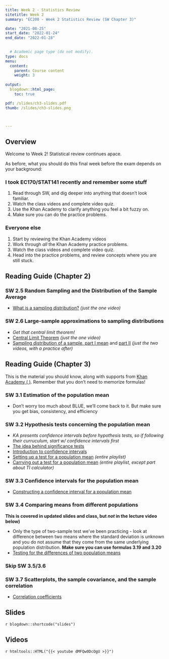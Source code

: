 ```yaml
---
title: Week 2 - Statistics Review
sitetitle: Week 2
summary: "EC200 - Week 2 Statistics Review (SW Chapter 3)"

date: "2021-08-25"
start_date: "2022-01-24"
end_date: "2022-01-28"

  
  # Academic page type (do not modify).
type: docs
menu:
  content:
    parent: Course content
    weight: 3
    
output:
  blogdown::html_page:
    toc: true

pdf: /slides/ch3-slides.pdf
thumb: /slides/ch3-slides.png



---
```


## Overview

Welcome to Week 2! Statistical review continues apace. 

As before, what you should do this final week before the exam depends on your background:

### I took EC170/STAT141 recently and remember some stuff
1. Read through SW, and dig deeper into anything that doesn't look familiar. 
2. Watch the class videos and complete video quiz.
3. Use the Khan Academy to clarify anything you feel a bit fuzzy on. 
4. Make sure you can do the practice problems. 


### Everyone else
1. Start by reviewing the Khan Academy videos 
2. Work through *all* the Khan Academy practice problems. 
3. Watch the class videos and complete video quiz.
4. Head into the practice problems, and review concepts where you are still stuck.


## Reading Guide (Chapter 2)

### SW 2.5 Random Sampling and the Distribution of the Sample Average 
  - [ <i class="fas fa-tv"> </i> What is a sampling distribution?](https://www.khanacademy.org/math/ap-statistics/sampling-distribution-ap/what-is-sampling-distribution/v/introduction-to-sampling-distributions) *(just the one video)*
  
### SW 2.6 Large-sample approximations to sampling distributions
  - *Get that central limit theorem!*
  - [ <i class="fas fa-tv"> </i> Central Limit Theorem](https://www.khanacademy.org/math/ap-statistics/sampling-distribution-ap/what-is-sampling-distribution/v/central-limit-theorem)  *(just the one video)*
  - [ <i class="fas fa-tv"> </i> Sampling distribution of a sample, part I  mean](https://www.khanacademy.org/math/ap-statistics/sampling-distribution-ap/what-is-sampling-distribution/v/sampling-distribution-of-the-sample-mean) and [part II](https://www.khanacademy.org/math/ap-statistics/sampling-distribution-ap/what-is-sampling-distribution/v/sampling-distribution-of-the-sample-mean-2) *(just the two videos, with a practice after)*

## Reading Guide (Chapter 3)

This is the material you should know,  along with supports from [Khan Academy (<i class="fas fa-tv"> </i>)](https://www.khanacademy.org/math/ap-statistics/). Remember that you don't need to memorize formulas! 



### SW 3.1	Estimation of the population mean 
  - Don’t worry too much about BLUE, we’ll come back to it. But make sure you get bias, consistency, and efficiency

### SW 3.2	Hypothesis tests concerning the population mean
  - *KA presents confidence intervals before hypothesis tests, so if following their curruculum, start w/ confidence intervals first*
  -  [<i class="fas fa-tv"> </i> The idea behind significance tests](https://www.khanacademy.org/math/ap-statistics/xfb5d8e68:inference-categorical-proportions/idea-significance-tests/v/idea-behind-hypothesis-testing) 
   -  [<i class="fas fa-tv"> </i> Introduction to confidence intervals](https://www.khanacademy.org/math/ap-statistics/xfb5d8e68:inference-quantitative-means/one-sample-t-interval-mean/v/introduction-to-t-statistics)
  - [<i class="fas fa-tv"> </i> Setting up a test for a population mean](https://www.khanacademy.org/math/ap-statistics/xfb5d8e68:inference-quantitative-means/one-sample-t-test-mean/v/writing-hypotheses-for-significance-test-about-means) *(entire playlist)*
  - [<i class="fas fa-tv"> </i> Carrying out a test for a population mean](https://www.khanacademy.org/math/ap-statistics/xfb5d8e68:inference-quantitative-means/xfb5d8e68:carrying-out-test-mean/v/when-to-use-z-or-t-statistics-in-significance-tests) *(entire playlist, except part about TI calculator)*
  

### SW 3.3	Confidence intervals for the population mean
  -  [<i class="fas fa-tv"> </i> Constructing a confidence interval for a population mean](https://www.khanacademy.org/math/ap-statistics/xfb5d8e68:inference-quantitative-means/one-sample-t-interval-mean/v/introduction-to-t-statistics)


### SW 3.4 Comparing means from different populations 
**This is covered in updated slides and class, but *not* in the lecture video below)**

  - Only the type of two-sample test we've been practicing - look at difference between two means where the standard deviation is unknown and   you do not assume that they come from the same underlying population distribution. **Make sure you can use formulas 3.19 and 3.20** 
  - [<i class="fas fa-tv"> </i> Testing for the differences of two population means](https://www.khanacademy.org/math/ap-statistics/xfb5d8e68:inference-categorical-proportions/idea-significance-tests/v/idea-behind-hypothesis-testing)

### Skip SW 3.5/3.6

### SW 3.7	Scatterplots, the sample covariance, and the sample correlation
  - [<i class="fas fa-tv"> </i> Correlation coefficients](https://www.khanacademy.org/math/ap-statistics/bivariate-data-ap/correlation-coefficient-r/v/calculating-correlation-coefficient-r)

## Slides

`r blogdown::shortcode("slides")`

## Videos



`r htmltools::HTML("{{< youtube dMFQw0DcOgU >}}")`



